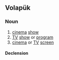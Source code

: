 ==Volapük==

===Noun===
{{vo-noun}}

# [[cinema]] [[show]]
# [[TV]] [[show]] or [[program]]
# [[cinema]] or [[TV]] [[screen]]

====Declension====
{{vo-decl-noun}}